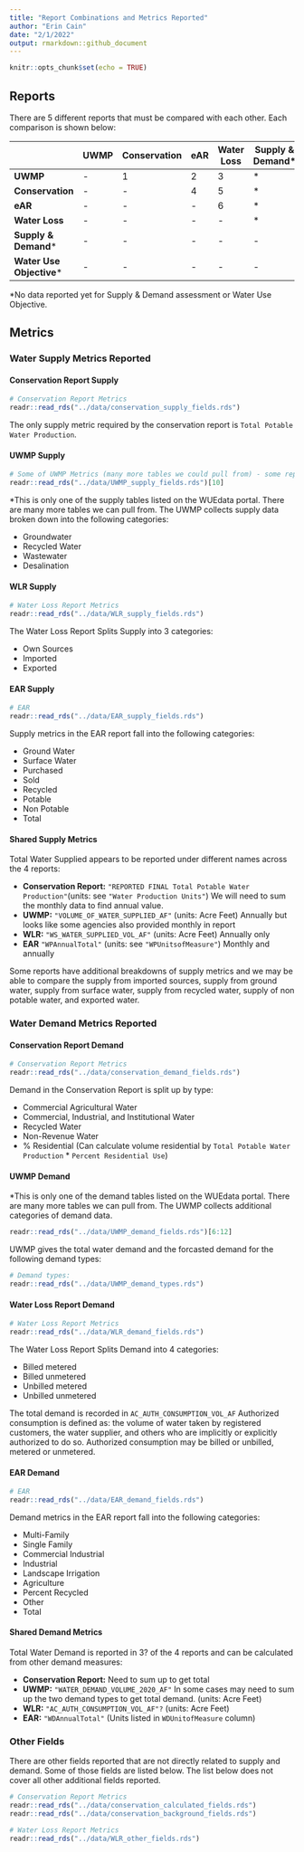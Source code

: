 ```yaml
---
title: "Report Combinations and Metrics Reported"
author: "Erin Cain"
date: "2/1/2022"
output: rmarkdown::github_document
---
```


```r
knitr::opts_chunk$set(echo = TRUE)
```

## Reports 

There are 5 different reports that must be compared with each other. Each comparison is shown below: 


|  | UWMP| Conservation| eAR| Water Loss| Supply & Demand* | Water Use Objective* | 
| -------------- | -------- | ------- | ------------ | ----------------| ---------- |---- | 
| **UWMP** | - | 1 | 2 | 3 | * | * |
| **Conservation** | - | - | 4 | 5 | * |  * | 
| **eAR** | - | - |- | 6 | * | * |
| **Water Loss** | - | - | - | - | * | * | 
| **Supply & Demand*** | - | - | - | - | - | * |
| **Water Use Objective*** | - | - | - | - | - | - |

*No data reported yet for Supply & Demand assessment or Water Use Objective. 

## Metrics

### Water Supply Metrics Reported 

#### Conservation Report Supply
```r
# Conservation Report Metrics
readr::read_rds("../data/conservation_supply_fields.rds")
```

The only supply metric required by the conservation report is `Total Potable Water Production`. 

#### UWMP Supply

```r
# Some of UWMP Metrics (many more tables we could pull from) - some reports give metrics for each month but others just have annual values.*
readr::read_rds("../data/UWMP_supply_fields.rds")[10]
```
*This is only one of the supply tables listed on the WUEdata portal. There are many more tables we can pull from. The UWMP collects supply data broken down into the following categories: 

* Groundwater 
* Recycled Water 
* Wastewater 
* Desalination 

#### WLR Supply
```r
# Water Loss Report Metrics
readr::read_rds("../data/WLR_supply_fields.rds")
```

The Water Loss Report Splits Supply into 3 categories: 

* Own Sources
* Imported
* Exported

#### EAR Supply
```r
# EAR 
readr::read_rds("../data/EAR_supply_fields.rds")
```

Supply metrics in the EAR report fall into the following categories: 

* Ground Water
* Surface Water
* Purchased 
* Sold
* Recycled
* Potable
* Non Potable 
* Total

#### Shared Supply Metrics 

Total Water Supplied appears to be reported under different names across the 4 reports: 

* **Conservation Report:** `"REPORTED FINAL Total Potable Water Production"`(units: see `"Water Production Units"`) We will need to sum the monthly data to find annual value. 
* **UWMP:** `"VOLUME_OF_WATER_SUPPLIED_AF"` (units: Acre Feet) Annually but looks like some agencies also provided monthly in report  
* **WLR:** `"WS_WATER_SUPPLIED_VOL_AF"` (units: Acre Feet) Annually only 
* **EAR** `"WPAnnualTotal"` (units: see `"WPUnitsofMeasure"`) Monthly and annually 

Some reports have additional breakdowns of supply metrics and we may be able to compare the supply from imported sources, supply from ground water, supply from surface water, supply from recycled water, supply of non potable water, and exported water. 


### Water Demand Metrics Reported 

#### Conservation Report Demand 
```r
# Conservation Report Metrics
readr::read_rds("../data/conservation_demand_fields.rds")
```

Demand in the Conservation Report is split up by type: 

* Commercial Agricultural Water
* Commercial, Industrial, and Institutional Water
* Recycled Water
* Non-Revenue Water 
* % Residential (Can calculate volume residential by `Total Potable Water Production` * `Percent Residential Use`)



#### UWMP Demand

*This is only one of the demand tables listed on the WUEdata portal. There are many more tables we can pull from. The UWMP collects additional categories of demand data. 

```r
readr::read_rds("../data/UWMP_demand_fields.rds")[6:12]
```

UWMP gives the total water demand and the forcasted demand for the following demand types: 

```r
# Demand types:
readr::read_rds("../data/UWMP_demand_types.rds")
```

#### Water Loss Report Demand 
```r
# Water Loss Report Metrics
readr::read_rds("../data/WLR_demand_fields.rds")
```
The Water Loss Report Splits Demand into 4 categories: 

* Billed metered 
* Billed unmetered 
* Unbilled metered
* Unbilled unmetered  

The total demand is recorded in `AC_AUTH_CONSUMPTION_VOL_AF` Authorized consumption is defined as: the volume of water taken by registered customers, the water supplier, and others who are implicitly or explicitly authorized to do so. Authorized consumption may be billed or unbilled, metered or unmetered.

#### EAR Demand 
```r
# EAR 
readr::read_rds("../data/EAR_demand_fields.rds")
```

Demand metrics in the EAR report fall into the following categories: 

* Multi-Family 
* Single Family
* Commercial Industrial 
* Industrial
* Landscape Irrigation 
* Agriculture 
* Percent Recycled 
* Other
* Total


#### Shared Demand Metrics

Total Water Demand is reported in 3? of the 4 reports and can be calculated from other demand measures: 

* **Conservation Report:** Need to sum up to get total 
* **UWMP:** `"WATER_DEMAND_VOLUME_2020_AF"` In some cases may need to sum up the two demand types to get total demand. (units: Acre Feet)
* **WLR:** `"AC_AUTH_CONSUMPTION_VOL_AF"?` (units: Acre Feet)
* **EAR:** `"WDAnnualTotal"` (Units listed in `WDUnitofMeasure` column)

### Other Fields 

There are other fields reported that are not directly related to supply and demand. Some of those fields are listed below. The list below does not cover all other additional fields reported. 
```r
# Conservation Report Metrics
readr::read_rds("../data/conservation_calculated_fields.rds")
readr::read_rds("../data/conservation_background_fields.rds")

# Water Loss Report Metrics
readr::read_rds("../data/WLR_other_fields.rds")
```